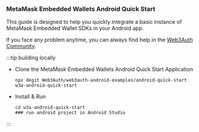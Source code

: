### MetaMask Embedded Wallets Android Quick Start

This guide is designed to help you quickly integrate a basic instance of MetaMask Embedded Wallet SDKs in your Android app.

If you face any problem anytime, you can always find help in the [Web3Auth Community](https://web3auth.io/community/c/help-pnp/pnp-android/16).

:::tip building locally

- Clone the MetaMask Embedded Wallets Android Quick Start Application

  ```shell npm2yarn
  npx degit Web3Auth/web3auth-android-examples/android-quick-start w3a-android-quick-start
  ```

- Install & Run

  ```shell npm2yarn
  cd w3a-android-quick-start
  ### run android project in Android Studio
  ```

:::
